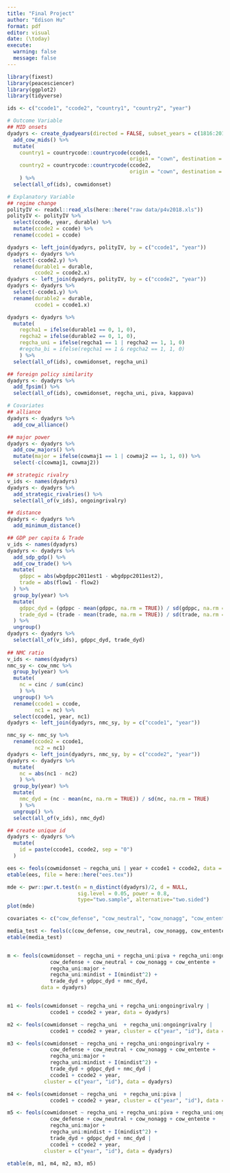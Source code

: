```yaml
---
title: "Final Project"
author: "Edison Hu"
format: pdf
editor: visual
date: (\today)
execute: 
  warning: false
  message: false
---
```


```r
library(fixest)
library(peacesciencer)
library(ggplot2)
library(tidyverse)
```

```r
ids <- c("ccode1", "ccode2", "country1", "country2", "year")

# Outcome Variable
## MID onsets
dyadyrs <- create_dyadyears(directed = FALSE, subset_years = c(1816:2014)) %>%
  add_cow_mids() %>%
  mutate(
    country1 = countrycode::countrycode(ccode1, 
                                        origin = "cown", destination = "iso3c"),
    country2 = countrycode::countrycode(ccode2, 
                                        origin = "cown", destination = "iso3c")  
    ) %>%
  select(all_of(ids), cowmidonset)

# Explanatory Variable
## regime change
polityIV <- readxl::read_xls(here::here("raw data/p4v2018.xls"))
polityIV <- polityIV %>%
  select(ccode, year, durable) %>%
  mutate(ccode2 = ccode) %>%
  rename(ccode1 = ccode)

dyadyrs <- left_join(dyadyrs, polityIV, by = c("ccode1", "year"))
dyadyrs <- dyadyrs %>%
  select(-ccode2.y) %>%
  rename(durable1 = durable,
         ccode2 = ccode2.x)
dyadyrs <- left_join(dyadyrs, polityIV, by = c("ccode2", "year"))
dyadyrs <- dyadyrs %>%
  select(-ccode1.y) %>%
  rename(durable2 = durable,
         ccode1 = ccode1.x)

dyadyrs <- dyadyrs %>%
  mutate(
    regcha1 = ifelse(durable1 == 0, 1, 0),
    regcha2 = ifelse(durable2 == 0, 1, 0),
    regcha_uni = ifelse(regcha1 == 1 | regcha2 == 1, 1, 0)
    #regcha_bi = ifelse(regcha1 == 1 & regcha2 == 1, 1, 0)
    ) %>%
  select(all_of(ids), cowmidonset, regcha_uni)

## foreign policy similarity
dyadyrs <- dyadyrs %>%
  add_fpsim() %>%
  select(all_of(ids), cowmidonset, regcha_uni, piva, kappava)

# Covariates
## alliance
dyadyrs <- dyadyrs %>%
  add_cow_alliance()

## major power
dyadyrs <- dyadyrs %>%
  add_cow_majors() %>%
  mutate(major = ifelse(cowmaj1 == 1 | cowmaj2 == 1, 1, 0)) %>%
  select(-c(cowmaj1, cowmaj2))

## strategic rivalry
v_ids <- names(dyadyrs)
dyadyrs <- dyadyrs %>%
  add_strategic_rivalries() %>%
  select(all_of(v_ids), ongoingrivalry)

## distance
dyadyrs <- dyadyrs %>%
  add_minimum_distance()

## GDP per capita & Trade
v_ids <- names(dyadyrs)
dyadyrs <- dyadyrs %>%
  add_sdp_gdp() %>%
  add_cow_trade() %>%
  mutate(
    gdppc = abs(wbgdppc2011est1 - wbgdppc2011est2),
    trade = abs(flow1 - flow2)
  ) %>%
  group_by(year) %>%
  mutate(
    gdppc_dyd = (gdppc - mean(gdppc, na.rm = TRUE)) / sd(gdppc, na.rm = TRUE),
    trade_dyd = (trade - mean(trade, na.rm = TRUE)) / sd(trade, na.rm = TRUE)
  ) %>%
  ungroup() 
dyadyrs <- dyadyrs %>%
  select(all_of(v_ids), gdppc_dyd, trade_dyd)
  
## NMC ratio
v_ids <- names(dyadyrs)
nmc_sy <- cow_nmc %>%
  group_by(year) %>%
  mutate(
    nc = cinc / sum(cinc)
    ) %>%
  ungroup() %>%
  rename(ccode1 = ccode,
         nc1 = nc) %>%
  select(ccode1, year, nc1)
dyadyrs <- left_join(dyadyrs, nmc_sy, by = c("ccode1", "year"))

nmc_sy <- nmc_sy %>%
  rename(ccode2 = ccode1,
         nc2 = nc1)
dyadyrs <- left_join(dyadyrs, nmc_sy, by = c("ccode2", "year"))
dyadyrs <- dyadyrs %>%
  mutate(
    nc = abs(nc1 - nc2)
    ) %>%
  group_by(year) %>%
  mutate(
    nmc_dyd = (nc - mean(nc, na.rm = TRUE)) / sd(nc, na.rm = TRUE)
    ) %>%
  ungroup() %>%
  select(all_of(v_ids), nmc_dyd)

## create unique id
dyadyrs <- dyadyrs %>%
  mutate(
    id = paste(ccode1, ccode2, sep = "0")
  )
```

```r
ees <- feols(cowmidonset ~ regcha_uni | year + ccode1 + ccode2, data = dyadyrs)
etable(ees, file = here::here("ees.tex"))

mde <- pwr::pwr.t.test(n = n_distinct(dyadyrs)/2, d = NULL, 
                       sig.level = 0.05, power = 0.8, 
                       type="two.sample", alternative="two.sided")
plot(mde)
```

```r

covariates <- c("cow_defense", "cow_neutral", "cow_nonagg", "cow_entente", "major", "ongoingrivalry", "gdppc_dyd", "trade_dyd", "nmc_dyd")

media_test <- feols(c(cow_defense, cow_neutral, cow_nonagg, cow_entente, major, ongoingrivalry, gdppc_dyd, trade_dyd, nmc_dyd) ~ regcha_uni | year + ccode1 + ccode2, data = dyadyrs)
etable(media_test)


m <- feols(cowmidonset ~ regcha_uni + regcha_uni:piva + regcha_uni:ongoingrivalry +
              cow_defense + cow_neutral + cow_nonagg + cow_entente +
              regcha_uni:major + 
              regcha_uni:mindist + I(mindist^2) +
              trade_dyd + gdppc_dyd + nmc_dyd,
           data = dyadyrs)


m1 <- feols(cowmidonset ~ regcha_uni + regcha_uni:ongoingrivalry | 
              ccode1 + ccode2 + year, data = dyadyrs)

m2 <- feols(cowmidonset ~ regcha_uni  + regcha_uni:ongoingrivalry | 
              ccode1 + ccode2 + year, cluster = c("year", "id"), data = dyadyrs)

m3 <- feols(cowmidonset ~ regcha_uni + regcha_uni:ongoingrivalry +
              cow_defense + cow_neutral + cow_nonagg + cow_entente +
              regcha_uni:major + 
              regcha_uni:mindist + I(mindist^2) +
              trade_dyd + gdppc_dyd + nmc_dyd | 
              ccode1 + ccode2 + year, 
            cluster = c("year", "id"), data = dyadyrs)

m4 <- feols(cowmidonset ~ regcha_uni  + regcha_uni:piva | 
              ccode1 + ccode2 + year, cluster = c("year", "id"), data = dyadyrs)

m5 <- feols(cowmidonset ~ regcha_uni + regcha_uni:piva + regcha_uni:ongoingrivalry +
              cow_defense + cow_neutral + cow_nonagg + cow_entente +
              regcha_uni:major + 
              regcha_uni:mindist + I(mindist^2) +
              trade_dyd + gdppc_dyd + nmc_dyd | 
              ccode1 + ccode2 + year, 
            cluster = c("year", "id"), data = dyadyrs)

etable(m, m1, m4, m2, m3, m5)
```
